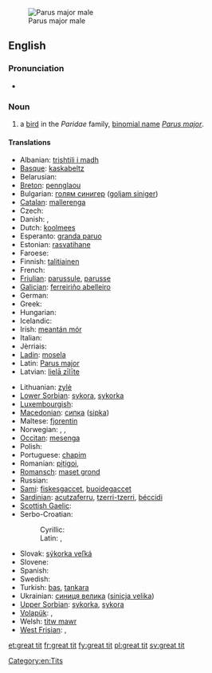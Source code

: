 [[Image:Parus major male.jpg|thumb|right|Parus major male]]
==English==

===Pronunciation===
* {{IPA|/ˈɡæt tɪt/}}

===Noun===
{{en-noun|head=[[great]] [[tit]]}}

# a [[bird]] in the ''Paridae'' family, [[binomial name]] ''[[Parus major]]''.

====Translations====
{{trans-top|Bird}}
* Albanian: [[trishtili i madh]]
* [[Basque]]: [[kaskabeltz]]
* Belarusian: {{t-|be|сініца|xs=Belarusian}}
* [[Breton]]: [[pennglaou]]
* Bulgarian: [[голям синигер]] ([[goljam siniger]])
* [[Catalan]]: [[mallerenga]]
* Czech: {{t-|cs|sýkora koňadra}}
* Danish: {{t|da|musvit}}, {{t|da|sortmejse}}
* Dutch: [[koolmees]] {{f}}
* Esperanto: [[granda paruo]]
* Estonian: [[rasvatihane]]
* Faroese: {{t|fo|stórtíta}}
* Finnish: [[talitiainen]]
* French: {{t+|fr|mésange}}
* [[Friulian]]: [[parussule]], [[parusse]]
* [[Galician]]: [[ferreiriño abelleiro]]
* German: {{t+|de|Kohlmeise|f}}
* Greek: {{t+|el|καλόγερος}}
* Hungarian: {{t+|hu|széncinege}}
* Icelandic: {{t|is|meisa}}
* Irish: [[meantán mór]]
* Italian: {{t-|it|cinciallegra}}
* Jèrriais: {{tø|roa-jer|démouaîselle|f}}
* [[Ladin]]: [[mosela]]
* Latin: [[Parus major]]
* Latvian: [[lielā zīlīte]]
{{trans-mid}}
* Lithuanian: [[zylė]]
* [[Lower Sorbian]]: [[sykora]], [[sykorka]]
* [[Luxembourgish]]: {{t|lb|Schielmees|f}}
* [[Macedonian]]: [[сипка]] ([[sipka]])
* Maltese: [[fjorentin]]
* Norwegian: {{t-|no|kjøttmeis|c}}, {{t-|no|talgmeis|c}}, {{t-|no|talgokse|m}}
* [[Occitan]]: [[mesenga]]
* Polish: {{t+|pl|sikora bogatka}}
* Portuguese: [[chapim]]
* Romanian: [[pițigoi]], {{t|ro|pițigoi mare|m}}
* [[Romansch]]: [[maset grond]]
* Russian: {{t+|ru|синица|tr=sinica}}
* [[Sami]]: [[fiskesgaccet]], [[buoidegaccet]]
* [[Sardinian]]: [[acutzaferru]], [[tzerri-tzerri]], [[béccidi]]
* [[Scottish Gaelic]]: {{t-|gd|currac-baintighearna|m|xs=Scottish Gaelic}}
* Serbo-Croatian:
*: Cyrillic: {{t|sh|сеница|sc=Cyrl}}
*: Latin: {{t|sh|senica|sc=Latn}}, {{t|sh|sjenica velika}}
* Slovak: [[sýkorka veľká]]
* Slovene: {{t+|sl|velika sinica}}
* Spanish: {{t+|es|carbonero|m}}
* Swedish: {{t+|sv|talgoxe}}
* Turkish: [[bas]], [[tankara]]
* Ukrainian: [[синиця велика]] ([[sinicja velika]])
* [[Upper Sorbian]]: [[sykorka]], [[sykora]]
* [[Volapük]]: {{qualifier|male or female}} {{t|vo|gretaparud}}, {{qualifier|offspring, young}} {{t|vo|gretaparudül}}
* Welsh: [[titw mawr]]
* [[West Frisian]]: {{t+|fy|blokmies|c|xs=West Frisian}}, {{t+|fy|blokfink|c|xs=West Frisian}}
{{trans-bottom}}

[[Category:en:Tits]]
{{rfc-auto}}
[[et:great tit]]
[[fr:great tit]]
[[fy:great tit]]
[[pl:great tit]]
[[sv:great tit]]